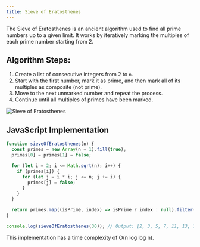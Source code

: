 ```yaml
---
title: Sieve of Eratosthenes
---
```


The Sieve of Eratosthenes is an ancient algorithm used to find all prime numbers up to a given limit. It works by iteratively marking the multiples of each prime number starting from 2.

## Algorithm Steps:

1. Create a list of consecutive integers from 2 to `n`.
2. Start with the first number, mark it as prime, and then mark all of its multiples as composite (not prime).
3. Move to the next unmarked number and repeat the process.
4. Continue until all multiples of primes have been marked.

<img src="https://mathbitsnotebook.org/JuniorMath/Factoring/sievepic.jpg" alt="Sieve of Eratosthenes" loading="lazy" />

## JavaScript Implementation

```JavaScript
function sieveOfEratosthenes(n) {
  const primes = new Array(n + 1).fill(true);
  primes[0] = primes[1] = false;

  for (let i = 2; i <= Math.sqrt(n); i++) {
    if (primes[i]) {
      for (let j = i * i; j <= n; j += i) {
        primes[j] = false;
      }
    }
  }

  return primes.map((isPrime, index) => isPrime ? index : null).filter(Boolean);
}

console.log(sieveOfEratosthenes(30)); // Output: [2, 3, 5, 7, 11, 13, 17, 19, 23, 29]
```
This implementation has a time complexity of O(n log log n).
